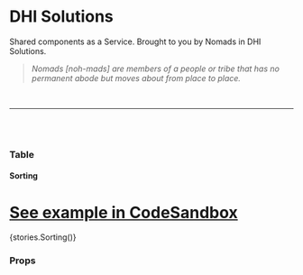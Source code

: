 
<Meta title="Table" component={Table} />

# DHI Solutions

Shared components as a Service. Brought to you by Nomads in DHI Solutions.

> _Nomads [noh-mads] are members of a people or tribe that has no permanent abode but moves about from place to place._

<br />

---

<br />
<br />

### Table

#### Sorting

# [See example in CodeSandbox]()

<Preview withToolbar>
  <Story name="Sorting">{stories.Sorting()}</Story>
</Preview>

### Props

<Props of={Table} />
